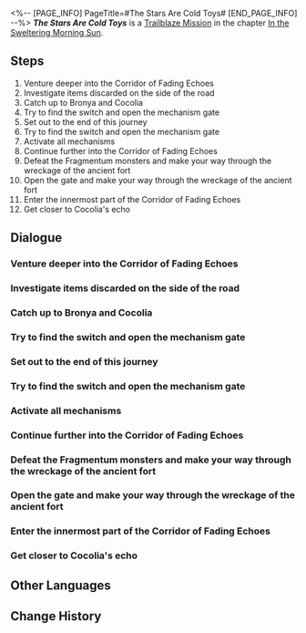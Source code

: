 <%-- [PAGE_INFO]
PageTitle=#The Stars Are Cold Toys#
[END_PAGE_INFO] --%>
{{Stub|Dialogue.}}
{{Mission Infobox
|id            = 1011301
|title         = 
|image         = Mission The Stars Are Cold Toys.png{{subst:void|<!--$UPLOAD:<<SpriteOutput/Chronicle/1011301.png>-<Mission The Stars Are Cold Toys.png>-<Fate's Atlas Images>>-->}}
|type          = Trailblaze
|event_name    = 
|chapter       = In the Sweltering Morning Sun
|requirements  = [[Trailblaze Mission]] ''[[Soldiers Stay Silent]]'' completed
|summary       = Following the traces left by Cocolia and Bronya, you eventually reach the end of the Corridor. The Stellaron is within reach.
|characters    = Bronya; Cocolia; Cocolia's Echo; Dan Heng; March 7th; Seele; Trailblazer; Voice of the Stellaron
|startLocation = [[Jarilo-VI]] - [[Corridor of Fading Echoes]]
|world         = Jarilo-VI
|area          = Corridor of Fading Echoes
|prev          = Soldiers Stay Silent
|next          = Roads to the Past Have Long Been Closed
|rewards       = Trailblaze EXP*1,000; Stellar Jade*80; Traveler's Guide*3; Refined Aether*3
}}
'''''The Stars Are Cold Toys''''' is a [[Trailblaze Mission]] in the chapter [[In the Sweltering Morning Sun]].

==Steps==
# Venture deeper into the Corridor of Fading Echoes
# Investigate items discarded on the side of the road
# Catch up to Bronya and Cocolia
# Try to find the switch and open the mechanism gate
# Set out to the end of this journey
# Try to find the switch and open the mechanism gate
# Activate all mechanisms
# Continue further into the Corridor of Fading Echoes
# Defeat the Fragmentum monsters and make your way through the wreckage of the ancient fort
# Open the gate and make your way through the wreckage of the ancient fort
# Enter the innermost part of the Corridor of Fading Echoes
# Get closer to Cocolia's echo

<!--
==Gameplay Notes==

--><!--
==Trial Character==

-->
==Dialogue==
{{Stub Dialogue}}
{{Dialogue End}}

===Venture deeper into the Corridor of Fading Echoes{{subst:void|<!--101130101-->}}===
{{Mission Description|type=trailblaze|location=Corridor of Fading Echoes|update|After witnessing the Landau siblings fighting side by side, you truly understand what perseverance and bravery really mean.<br />You just made your way through a fierce battlefield, and now you find yourself inside a Fragmentum maze deafened by silence &mdash; the deathly quiet of this place sends a chill down your spine.<br />Something dangerous seems to lurk in the suffocating air here... All you can do now is to carefully investigate the surroundings while trying to figure out a way to venture deeper into the Fragmentum.}}
{{Dialogue Start}}
:{{tx}}
{{Dialogue End}}

===Investigate items discarded on the side of the road{{subst:void|<!--101130103-->}}===
{{Mission Description|type=trailblaze|location=Corridor of Fading Echoes|update|After witnessing the Landau siblings fighting side by side, you truly understand what perseverance and bravery really mean.<br />You just made your way through a fierce battlefield and now you find yourself inside a Fragmentum maze deafened by silence &mdash; the deathly quiet of this place sends a chill down your spine.<br />Here, March 7th is showing excellent dexterity never before seen: She notices the strange objects discarded on the roadside that don't seem to belong to this dimension.<br />Although Dan Heng has reminded everyone that the Fragmentum is filled with traps, your nature for adventure tells you that it's necessary to take a closer look.}}
{{Dialogue Start}}
:{{tx}}
{{Dialogue End}}

===Catch up to Bronya and Cocolia{{subst:void|<!--101130105-->}}===
{{Mission Description|type=trailblaze|location=Corridor of Fading Echoes|update|After witnessing the Landau siblings fighting side by side, you truly understand what perseverance and bravery really mean.<br />You just made your way through a fierce battlefield and now you find yourself inside a Fragmentum maze deafened by silence &mdash; the deathly quiet of this place sends a chill down your spine.<br />March 7th accomplished another feat after discovering the item left behind by Bronya. This time she discovered that the echoing mirages of the guardian mother and daughter have appeared just up ahead.<br />This is undoubtedly a manifestation of the Fragmentum's unique nature of imitating reality &mdash; the two might have been here not long ago. Catch up to them and take a look!}}
{{Dialogue Start}}
:{{tx}}
{{Dialogue End}}

===Try to find the switch and open the mechanism gate{{subst:void|<!--101130106-->}}===
{{Mission Description|type=trailblaze|location=Corridor of Fading Echoes|update|A giant mechanism gate stops your advance once again.<br />Armed with the experience of dealing with the gear bridge in the Silvermane Guard Restricted Zone, you quickly realize that if you want to unlock the mechanism in front of you, you'll have to find the device linked to it.<br />These types of devices aren't usually set up very far... Try looking in the area!}}
{{Dialogue Start}}
:{{tx}}
{{Dialogue End}}

===Set out to the end of this journey{{subst:void|<!--101130125-->}}===
{{Mission Description|type=trailblaze|location=Corridor of Fading Echoes|update|Your first Trailblaze journey is nearing its end. At the top of these steps is the original of it all &mdash; it is where the Stellaron lay.<br />Remove the Stellaron and Belobog will be completely freed from the instability and fabricated peace, and the planet will welcome a new life.<br />However, an ending is but a new beginning &mdash; your Express will also return to its rails and head towards the next destination.<br />Once you are ready, mount the steps and witness the ending to this planet and journey.}}
{{Dialogue Start}}
:{{tx}}
{{Dialogue End}}

===Try to find the switch and open the mechanism gate{{subst:void|<!--101130107-->}}===
{{Mission Description|type=trailblaze|location=Corridor of Fading Echoes|update|A giant mechanism gate stops your advance once again.<br />Armed with the experience of dealing with the gear bridge in the Silvermane Guard Restricted Zone, you quickly realize that if you want to unlock the mechanism in front of you, you'll have to find the device linked to it.<br />These types of devices aren't usually set up very far... Try looking in the area!}}
{{Dialogue Start}}
:{{tx}}
{{Dialogue End}}

===Activate all mechanisms{{subst:void|<!--101130109-->}}===
{{Mission Description|type=trailblaze|location=Corridor of Fading Echoes|update|A giant mechanism gate stops your advance once again.<br />Armed with the experience of dealing with the gear bridge in the Silvermane Guard Restricted Zone, you quickly realize that if you want to unlock the mechanism in front of you, you'll have to find the device linked to it.<br />Apparently, there is more than just one device that controls the mechanism gate &mdash; you can't help but think that the sole purpose of this gate is to torture its user...<br />However, complaining won't do you any good. Keep searching for the remaining devices!}}
{{Dialogue Start}}
:{{tx}}
{{Dialogue End}}

===Continue further into the Corridor of Fading Echoes{{subst:void|<!--101130119-->}}===
{{Mission Description|type=trailblaze|location=Corridor of Fading Echoes|update|After running around in the Fragmentum maze for a long time, you've finally found all the devices and successfully unlocked the mechanism gate.<br />The path to the depths of the maze is wide open once again &mdash; erm, at least you would like to think so.<br />Anyhow, there's no way to tell what obstacles remain in the path ahead. You'll find out when you venture deeper into the Fragmentum.}}
{{Dialogue Start}}
:{{tx}}
{{Dialogue End}}

===Defeat the Fragmentum monsters and make your way through the wreckage of the ancient fort{{subst:void|<!--101130120-->}}===
{{Mission Description|type=trailblaze|location=Corridor of Fading Echoes|update|Based on the surrounding structures, it's likely that you've arrived in a core area of an ancient citadel that used to stand on the edge of civilization.<br />You can gather yourself here and investigate the trash piles you think may be of value until you lose interest in the history of this place.<br />Your enemies will sit and wait on the path you must take and allow any degree of destruction you may cause here. Then they will be defeated by you and end their meaningless lives.}}
{{Dialogue Start}}
:{{tx}}
{{Dialogue End}}

===Open the gate and make your way through the wreckage of the ancient fort{{subst:void|<!--101130122-->}}===
{{Mission Description|type=trailblaze|location=Corridor of Fading Echoes|update|Based on the surrounding structures, it's likely that you've arrived in a core area of an ancient citadel that used to stand on the edge of civilization.<br />You can gather yourself here and investigate the trash piles you think may be of value until you lose interest in the history of this place.<br />The dangers that surround the exit of the old town wreckage have been cleared out. You can leave this place at any time.}}
{{Dialogue Start}}
:{{tx}}
{{Dialogue End}}

===Enter the innermost part of the Corridor of Fading Echoes{{subst:void|<!--101130150-->}}===
{{Mission Description|type=trailblaze|location=Corridor of Fading Echoes|update|The air becomes less alive the deeper you go. An odor of gloom and rust fills your noses.<br />You feel the lingering murmured whistling become clearer in your head and become extremely dizzy.<br />Judging by what you've seen so far, you're very close to the exit of the Fragmentum maze. The question is &mdash; what lies beyond?<br />You'll only find out if you press onward.}}
{{Dialogue Start}}
:{{tx}}
{{Dialogue End}}

===Get closer to Cocolia's echo{{subst:void|<!--101130124-->}}===
{{Mission Description|type=trailblaze|location=Corridor of Fading Echoes|update|The echoing mirage of the Supreme Guardian has appeared in front of you once again &mdash; however, this time, the guardian's noble daughter is no longer by her side.<br />Although this place has been devoured by the Fragmentum to its core and nothing is behaving the way it should, this is something even more peculiar...<br />Is this a sign of misfortune? Or could it just be one error out of the tens of thousands taking place in the Fragmentum? The answer to this question lies in the echoing cadence of the humanoid.}}
{{Dialogue Start}}
:{{tx}}
{{Dialogue End}}

==Other Languages==
{{Other Languages
|en   = The Stars Are Cold Toys
|zhs  = 星星是冰冷的玩具
|zht  = 星星是冰冷的玩具
|ja   = 星は冷たいおもちゃ
|ko   = 별은 차가운 장난감
|es   = Estrellas, esos fríos juguetes
|fr   = Les étoiles sont des jouets froids
|ru   = Звёзды - это замёрзшие игрушки
|th   = ดวงดาวคือของเล่นที่แสนเยือกเย็น
|vi   = Ngôi Sao Là Món Đồ Chơi Lạnh Lẽo
|de   = Die Sterne sind kalte Spielzeuge
|id   = Bintang adalah Mainan Dingin
|pt   = As Estrelas São Bonecas Frias
}}

==Change History==
{{Change History|1.0}}
